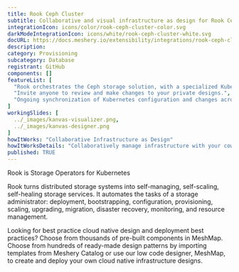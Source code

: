 ---
title: Rook Ceph Cluster
subtitle: Collaborative and visual infrastructure as design for Rook Ceph Cluster
integrationIcon: icons/color/rook-ceph-cluster-color.svg
darkModeIntegrationIcon: icons/white/rook-ceph-cluster-white.svg
docURL: https://docs.meshery.io/extensibility/integrations/rook-ceph-cluster
description: 
category: Provisioning
subcategory: Database
registrant: GitHub
components: []
featureList: [
  "Rook orchestrates the Ceph storage solution, with a specialized Kubernetes Operator to automate management.",
  "Invite anyone to review and make changes to your private designs.",
  "Ongoing synchronization of Kubernetes configuration and changes across any number of clusters."
]
workingSlides: [
  ../_images/kanvas-visualizer.png,
  ../_images/kanvas-designer.png
]
howItWorks: "Collaborative Infrastructure as Design"
howItWorksDetails: "Collaboratively manage infrastructure with your coworkers synchronously sharing the same designs."
published: TRUE
---
<p>
Rook is Storage Operators for Kubernetes
</p>
<p>
  Rook turns distributed storage systems into self-managing, self-scaling, self-healing storage services. It automates the tasks of a storage administrator: deployment, bootstrapping, configuration, provisioning, scaling, upgrading, migration, disaster recovery, monitoring, and resource management.
</p>
<p>
    Looking for best practice cloud native design and deployment best practices? Choose from thousands of pre-built components in MeshMap. Choose from hundreds of ready-made design patterns by importing templates from Meshery Catalog or use our low code designer, MeshMap, to create and deploy your own cloud native infrastructure designs.
</p>

